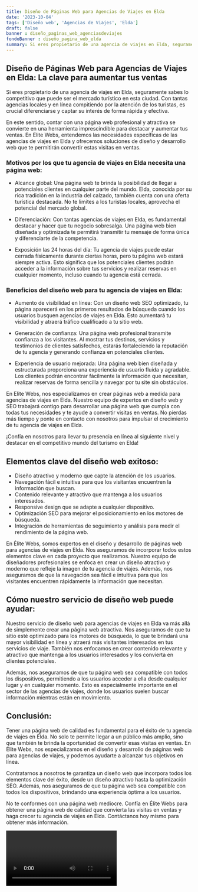 ```yaml
---
title: Diseño de Páginas Web para Agencias de Viajes en Elda
date: '2023-10-04'
tags: ['Diseño web', 'Agencias de Viajes', 'Elda']
draft: false
banner : diseño_paginas_web_agenciasdeviajes
fondoBanner : diseño_pagina_web_elda
summary: Si eres propietario de una agencia de viajes en Elda, seguramente sabes lo competitivo que puede ser el mercado turístico en esta ciudad. Con tantas agencias locales y en línea compitiendo por la atención de los turistas, es crucial diferenciarse y captar su interés de forma rápida y efectiva.
---
```


## Diseño de Páginas Web para Agencias de Viajes en Elda: La clave para aumentar tus ventas

Si eres propietario de una agencia de viajes en Elda, seguramente sabes lo competitivo que puede ser el mercado turístico en esta ciudad. Con tantas agencias locales y en línea compitiendo por la atención de los turistas, es crucial diferenciarse y captar su interés de forma rápida y efectiva.

En este sentido, contar con una página web profesional y atractiva se convierte en una herramienta imprescindible para destacar y aumentar tus ventas. En Elite Webs, entendemos las necesidades específicas de las agencias de viajes en Elda y ofrecemos soluciones de diseño y desarrollo web que te permitirán convertir estas visitas en ventas.

### Motivos por los que tu agencia de viajes en Elda necesita una página web:

- Alcance global: Una página web te brinda la posibilidad de llegar a potenciales clientes en cualquier parte del mundo. Elda, conocida por su rica tradición en la industria del calzado, también cuenta con una oferta turística destacada. No te limites a los turistas locales, aprovecha el potencial del mercado global.

- Diferenciación: Con tantas agencias de viajes en Elda, es fundamental destacar y hacer que tu negocio sobresalga. Una página web bien diseñada y optimizada te permitirá transmitir tu mensaje de forma única y diferenciarte de la competencia.

- Exposición las 24 horas del día: Tu agencia de viajes puede estar cerrada físicamente durante ciertas horas, pero tu página web estará siempre activa. Esto significa que los potenciales clientes podrán acceder a la información sobre tus servicios y realizar reservas en cualquier momento, incluso cuando tu agencia está cerrada.

### Beneficios del diseño web para tu agencia de viajes en Elda:

- Aumento de visibilidad en línea: Con un diseño web SEO optimizado, tu página aparecerá en los primeros resultados de búsqueda cuando los usuarios busquen agencias de viajes en Elda. Esto aumentará tu visibilidad y atraerá tráfico cualificado a tu sitio web.

- Generación de confianza: Una página web profesional transmite confianza a los visitantes. Al mostrar tus destinos, servicios y testimonios de clientes satisfechos, estarás fortaleciendo la reputación de tu agencia y generando confianza en potenciales clientes.

- Experiencia de usuario mejorada: Una página web bien diseñada y estructurada proporciona una experiencia de usuario fluida y agradable. Los clientes podrán encontrar fácilmente la información que necesitan, realizar reservas de forma sencilla y navegar por tu site sin obstáculos.

En Elite Webs, nos especializamos en crear páginas web a medida para agencias de viajes en Elda. Nuestro equipo de expertos en diseño web y SEO trabajará contigo para desarrollar una página web que cumpla con todas tus necesidades y te ayude a convertir visitas en ventas. No pierdas más tiempo y ponte en contacto con nosotros para impulsar el crecimiento de tu agencia de viajes en Elda.

¡Confía en nosotros para llevar tu presencia en línea al siguiente nivel y destacar en el competitivo mundo del turismo en Elda!

<GifSeo />

<Cta />

## Elementos clave del diseño web exitoso:

- Diseño atractivo y moderno que capte la atención de los usuarios.
- Navegación fácil e intuitiva para que los visitantes encuentren la información que buscan.
- Contenido relevante y atractivo que mantenga a los usuarios interesados.
- Responsive design que se adapte a cualquier dispositivo.
- Optimización SEO para mejorar el posicionamiento en los motores de búsqueda.
- Integración de herramientas de seguimiento y análisis para medir el rendimiento de la página web.

En Élite Webs, somos expertos en el diseño y desarrollo de páginas web para agencias de viajes en Elda. Nos aseguramos de incorporar todos estos elementos clave en cada proyecto que realizamos. Nuestro equipo de diseñadores profesionales se enfoca en crear un diseño atractivo y moderno que refleje la imagen de tu agencia de viajes. Además, nos aseguramos de que la navegación sea fácil e intuitiva para que los visitantes encuentren rápidamente la información que necesitan.

## Cómo nuestro servicio de diseño web puede ayudar:

Nuestro servicio de diseño web para agencias de viajes en Elda va más allá de simplemente crear una página web atractiva. Nos aseguramos de que tu sitio esté optimizado para los motores de búsqueda, lo que te brindará una mayor visibilidad en línea y atraerá más visitantes interesados en tus servicios de viaje. También nos enfocamos en crear contenido relevante y atractivo que mantenga a los usuarios interesados y los convierta en clientes potenciales.

Además, nos aseguramos de que tu página web sea compatible con todos los dispositivos, permitiendo a los usuarios acceder a ella desde cualquier lugar y en cualquier momento. Esto es especialmente importante en el sector de las agencias de viajes, donde los usuarios suelen buscar información mientras están en movimiento.

## Conclusión:

Tener una página web de calidad es fundamental para el éxito de tu agencia de viajes en Elda. No solo te permite llegar a un público más amplio, sino que también te brinda la oportunidad de convertir esas visitas en ventas. En Élite Webs, nos especializamos en el diseño y desarrollo de páginas web para agencias de viajes, y podemos ayudarte a alcanzar tus objetivos en línea.

Contratarnos a nosotros te garantiza un diseño web que incorpora todos los elementos clave del éxito, desde un diseño atractivo hasta la optimización SEO. Además, nos aseguramos de que tu página web sea compatible con todos los dispositivos, brindando una experiencia óptima a los usuarios.

No te conformes con una página web mediocre. Confía en Élite Webs para obtener una página web de calidad que convierta las visitas en ventas y haga crecer tu agencia de viajes en Elda. Contáctanos hoy mismo para obtener más información.

<Video />

<CtaBot job='Agencias de Viajes' city='Elda'/>

<Gmaps query='Elda+españa+maps' />